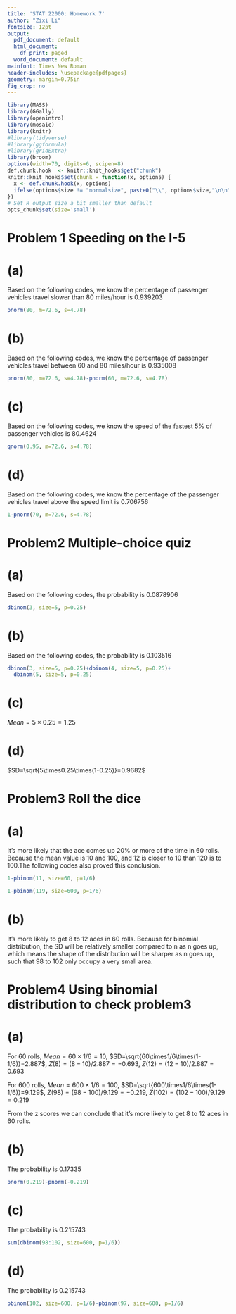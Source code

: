 ```yaml
---
title: 'STAT 22000: Homework 7'
author: "Zixi Li"
fontsize: 12pt
output:
  pdf_document: default
  html_document:
    df_print: paged
  word_document: default
mainfont: Times New Roman
header-includes: \usepackage{pdfpages}
geometry: margin=0.75in
fig_crop: no
---
```


```r
library(MASS)
library(GGally)
library(openintro)
library(mosaic)
library(knitr)
#library(tidyverse)
#library(ggformula)
#library(gridExtra)
library(broom)
options(width=70, digits=6, scipen=8)
def.chunk.hook  <- knitr::knit_hooks$get("chunk")
knitr::knit_hooks$set(chunk = function(x, options) {
  x <- def.chunk.hook(x, options)
  ifelse(options$size != "normalsize", paste0("\\", options$size,"\n\n", x, "\n\n \\normalsize"), x)
})
# Set R output size a bit smaller than default
opts_chunk$set(size='small') 
```
# Problem 1 Speeding on the I-5
# (a)
Based on the following codes, we know the percentage of passenger vehicles travel slower than 80 miles/hour is 0.939203
```r
pnorm(80, m=72.6, s=4.78)
```

# (b)
Based on the following codes, we know the percentage of passenger vehicles travel between 60 and 80 miles/hour is  0.935008
```r
pnorm(80, m=72.6, s=4.78)-pnorm(60, m=72.6, s=4.78)
```

# (c)
Based on the following codes, we know the speed of the fastest 5% of passenger vehicles is  80.4624
```r
qnorm(0.95, m=72.6, s=4.78)
```

# (d)
Based on the following codes, we know the percentage of the passenger vehicles travel above the speed limit is 0.706756
```r
1-pnorm(70, m=72.6, s=4.78)
```

# Problem2 Multiple-choice quiz
# (a)
Based on the following codes, the probability is  0.0878906
```r
dbinom(3, size=5, p=0.25)
```

# (b)
Based on the following codes, the probability is  0.103516
```r
dbinom(3, size=5, p=0.25)+dbinom(4, size=5, p=0.25)+
  dbinom(5, size=5, p=0.25)
```

# (c)
$Mean=5\times 0.25 = 1.25$

# (d)
$SD=\sqrt{5\times0.25\times(1-0.25)}=0.9682$

# Problem3 Roll the dice
# (a)
It's more likely that the ace comes up 20\% or more of the time in 60 rolls. Because the mean value is 10 and 100, and 12 is closer to 10 than 120 is to 100.The following codes also proved this conclusion.
```r
1-pbinom(11, size=60, p=1/6)
```
```r
1-pbinom(119, size=600, p=1/6)
```

# (b)
It's more likely to get 8 to 12 aces in 60 rolls. Because for binomial distribution, the SD will be relatively smaller compared to n as n goes up, which means the shape of the distribution will be sharper as n goes up, such that 98 to 102 only occupy a very small area.


# Problem4 Using binomial distribution to check problem3
# (a)
For 60 rolls, $Mean=60\times 1/6=10$, $SD=\sqrt{60\times1/6\times(1-1/6)}=2.887$, $Z(8)=(8-10)/2.887=-0.693$, $Z(12)=(12-10)/2.887=0.693$

For 600 rolls, $Mean=600\times 1/6=100$, $SD=\sqrt{600\times1/6\times(1-1/6)}=9.129$, $Z(98)=(98-100)/9.129=-0.219$, $Z(102)=(102-100)/9.129=0.219$

From the z scores we can conclude that it's more likely to get 8 to 12 aces in 60 rolls.

# (b)
The probability is  0.17335
```r
pnorm(0.219)-pnorm(-0.219)
```

# (c)
The probability is 0.215743
```r
sum(dbinom(98:102, size=600, p=1/6))
```

# (d)
The probability is 0.215743
```r
pbinom(102, size=600, p=1/6)-pbinom(97, size=600, p=1/6)
```